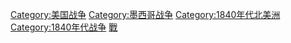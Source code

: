 [[Category:美国战争|Category:美国战争]]
[[Category:墨西哥战争|Category:墨西哥战争]]
[[Category:1840年代北美洲|Category:1840年代北美洲]]
[[Category:1840年代战争|Category:1840年代战争]]
[[Category:美墨關係|戰]]
